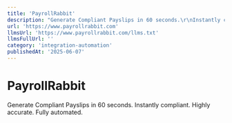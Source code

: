 ```yaml
---
title: 'PayrollRabbit'
description: "Generate Compliant Payslips in 60 seconds.\r\nInstantly compliant. Highly accurate. Fully automated."
url: 'https://www.payrollrabbit.com'
llmsUrl: 'https://www.payrollrabbit.com/llms.txt'
llmsFullUrl: ''
category: 'integration-automation'
publishedAt: '2025-06-07'
---
```


# PayrollRabbit

Generate Compliant Payslips in 60 seconds.
Instantly compliant. Highly accurate. Fully automated.
